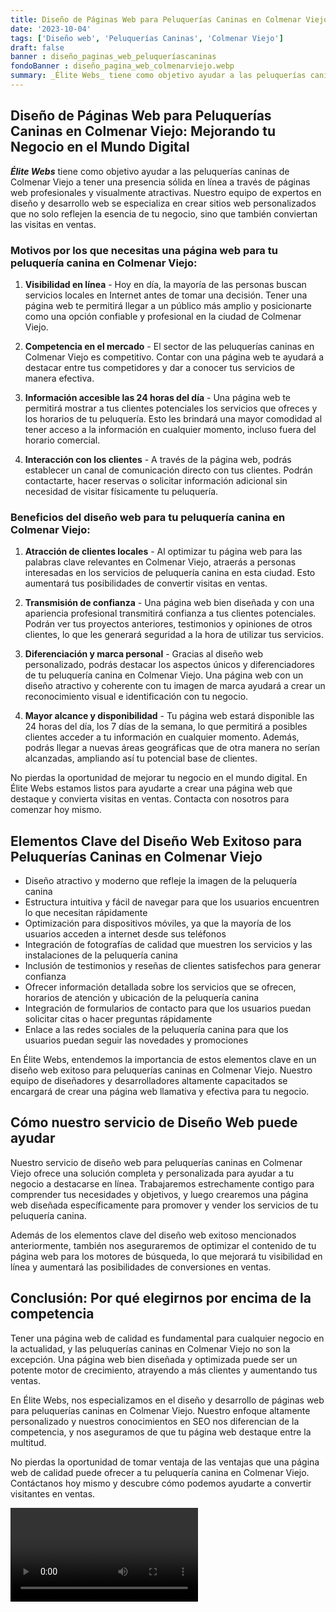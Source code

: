 ```yaml
---
title: Diseño de Páginas Web para Peluquerías Caninas en Colmenar Viejo
date: '2023-10-04'
tags: ['Diseño web', 'Peluquerías Caninas', 'Colmenar Viejo']
draft: false
banner : diseño_paginas_web_peluqueríascaninas
fondoBanner : diseño_pagina_web_colmenarviejo.webp
summary: _Élite Webs_ tiene como objetivo ayudar a las peluquerías caninas de Colmenar Viejo a tener una presencia sólida en línea a través de páginas web profesionales y visualmente atractivas. Nuestro equipo de expertos en diseño y desarrollo web se especializa en crear sitios web personalizados que no solo reflejen la esencia de tu negocio, sino que también conviertan las visitas en ventas.
---
```


## **Diseño de Páginas Web para Peluquerías Caninas en Colmenar Viejo: Mejorando tu Negocio en el Mundo Digital**

**_Élite Webs_** tiene como objetivo ayudar a las peluquerías caninas de Colmenar Viejo a tener una presencia sólida en línea a través de páginas web profesionales y visualmente atractivas. Nuestro equipo de expertos en diseño y desarrollo web se especializa en crear sitios web personalizados que no solo reflejen la esencia de tu negocio, sino que también conviertan las visitas en ventas.

### **Motivos por los que necesitas una página web para tu peluquería canina en Colmenar Viejo:**

1. **Visibilidad en línea** - Hoy en día, la mayoría de las personas buscan servicios locales en Internet antes de tomar una decisión. Tener una página web te permitirá llegar a un público más amplio y posicionarte como una opción confiable y profesional en la ciudad de Colmenar Viejo.

2. **Competencia en el mercado** - El sector de las peluquerías caninas en Colmenar Viejo es competitivo. Contar con una página web te ayudará a destacar entre tus competidores y dar a conocer tus servicios de manera efectiva.

3. **Información accesible las 24 horas del día** - Una página web te permitirá mostrar a tus clientes potenciales los servicios que ofreces y los horarios de tu peluquería. Esto les brindará una mayor comodidad al tener acceso a la información en cualquier momento, incluso fuera del horario comercial.

4. **Interacción con los clientes** - A través de la página web, podrás establecer un canal de comunicación directo con tus clientes. Podrán contactarte, hacer reservas o solicitar información adicional sin necesidad de visitar físicamente tu peluquería.

### **Beneficios del diseño web para tu peluquería canina en Colmenar Viejo:**

1. **Atracción de clientes locales** - Al optimizar tu página web para las palabras clave relevantes en Colmenar Viejo, atraerás a personas interesadas en los servicios de peluquería canina en esta ciudad. Esto aumentará tus posibilidades de convertir visitas en ventas.

2. **Transmisión de confianza** - Una página web bien diseñada y con una apariencia profesional transmitirá confianza a tus clientes potenciales. Podrán ver tus proyectos anteriores, testimonios y opiniones de otros clientes, lo que les generará seguridad a la hora de utilizar tus servicios.

3. **Diferenciación y marca personal** - Gracias al diseño web personalizado, podrás destacar los aspectos únicos y diferenciadores de tu peluquería canina en Colmenar Viejo. Una página web con un diseño atractivo y coherente con tu imagen de marca ayudará a crear un reconocimiento visual e identificación con tu negocio.

4. **Mayor alcance y disponibilidad** - Tu página web estará disponible las 24 horas del día, los 7 días de la semana, lo que permitirá a posibles clientes acceder a tu información en cualquier momento. Además, podrás llegar a nuevas áreas geográficas que de otra manera no serían alcanzadas, ampliando así tu potencial base de clientes.

No pierdas la oportunidad de mejorar tu negocio en el mundo digital. En Élite Webs estamos listos para ayudarte a crear una página web que destaque y convierta visitas en ventas. Contacta con nosotros para comenzar hoy mismo.

<GifSeo />

<Cta />

## Elementos Clave del Diseño Web Exitoso para Peluquerías Caninas en Colmenar Viejo

- Diseño atractivo y moderno que refleje la imagen de la peluquería canina
- Estructura intuitiva y fácil de navegar para que los usuarios encuentren lo que necesitan rápidamente
- Optimización para dispositivos móviles, ya que la mayoría de los usuarios acceden a internet desde sus teléfonos
- Integración de fotografías de calidad que muestren los servicios y las instalaciones de la peluquería canina
- Inclusión de testimonios y reseñas de clientes satisfechos para generar confianza
- Ofrecer información detallada sobre los servicios que se ofrecen, horarios de atención y ubicación de la peluquería canina
- Integración de formularios de contacto para que los usuarios puedan solicitar citas o hacer preguntas rápidamente
- Enlace a las redes sociales de la peluquería canina para que los usuarios puedan seguir las novedades y promociones

En Élite Webs, entendemos la importancia de estos elementos clave en un diseño web exitoso para peluquerías caninas en Colmenar Viejo. Nuestro equipo de diseñadores y desarrolladores altamente capacitados se encargará de crear una página web llamativa y efectiva para tu negocio.

## Cómo nuestro servicio de Diseño Web puede ayudar

Nuestro servicio de diseño web para peluquerías caninas en Colmenar Viejo ofrece una solución completa y personalizada para ayudar a tu negocio a destacarse en línea. Trabajaremos estrechamente contigo para comprender tus necesidades y objetivos, y luego crearemos una página web diseñada específicamente para promover y vender los servicios de tu peluquería canina.

Además de los elementos clave del diseño web exitoso mencionados anteriormente, también nos aseguraremos de optimizar el contenido de tu página web para los motores de búsqueda, lo que mejorará tu visibilidad en línea y aumentará las posibilidades de conversiones en ventas.

## Conclusión: Por qué elegirnos por encima de la competencia

Tener una página web de calidad es fundamental para cualquier negocio en la actualidad, y las peluquerías caninas en Colmenar Viejo no son la excepción. Una página web bien diseñada y optimizada puede ser un potente motor de crecimiento, atrayendo a más clientes y aumentando tus ventas.

En Élite Webs, nos especializamos en el diseño y desarrollo de páginas web para peluquerías caninas en Colmenar Viejo. Nuestro enfoque altamente personalizado y nuestros conocimientos en SEO nos diferencian de la competencia, y nos aseguramos de que tu página web destaque entre la multitud.

No pierdas la oportunidad de tomar ventaja de las ventajas que una página web de calidad puede ofrecer a tu peluquería canina en Colmenar Viejo. Contáctanos hoy mismo y descubre cómo podemos ayudarte a convertir visitantes en ventas.

<Video />

<CtaBot job='Peluquerías Caninas' city='Colmenar Viejo'/>

<Gmaps query='Colmenar Viejo+españa+maps' />